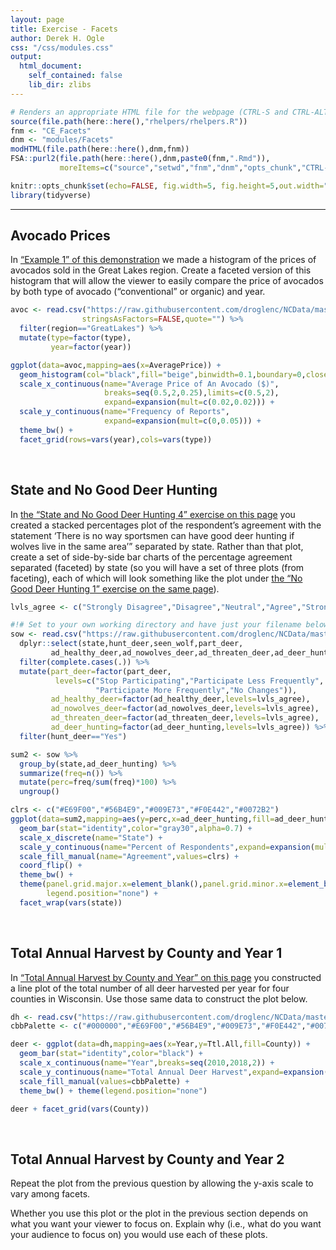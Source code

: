 ```yaml
---
layout: page
title: Exercise - Facets
author: Derek H. Ogle
css: "/css/modules.css"
output:
  html_document:
    self_contained: false
    lib_dir: zlibs
---
```


```r
# Renders an appropriate HTML file for the webpage (CTRL-S and CTRL-ALT-C)
source(file.path(here::here(),"rhelpers/rhelpers.R"))
fnm <- "CE_Facets"
dnm <- "modules/Facets"
modHTML(file.path(here::here(),dnm,fnm))
FSA::purl2(file.path(here::here(),dnm,paste0(fnm,".Rmd")),
           moreItems=c("source","setwd","fnm","dnm","opts_chunk","CTRL-S"))
```
```r
knitr::opts_chunk$set(echo=FALSE, fig.width=5, fig.height=5,out.width="60%")
library(tidyverse)
```

----

## Avocado Prices
In ["Example 1" of this demonstration](http://derekogle.com/NCGraphing/modules/Univariate_Density/Demo_Avocados.html#example-1) we made a histogram of the prices of avocados sold in the Great Lakes region. Create a faceted version of this histogram that will allow the viewer to easily compare the price of avocados by both type of avocado ("conventional" or organic) and year.

```r
avoc <- read.csv("https://raw.githubusercontent.com/droglenc/NCData/master/Avocados.csv",
                stringsAsFactors=FALSE,quote="") %>%
  filter(region=="GreatLakes") %>%
  mutate(type=factor(type),
         year=factor(year))

ggplot(data=avoc,mapping=aes(x=AveragePrice)) +
  geom_histogram(col="black",fill="beige",binwidth=0.1,boundary=0,closed="left") +
  scale_x_continuous(name="Average Price of An Avocado ($)",
                     breaks=seq(0.5,2,0.25),limits=c(0.5,2),
                     expand=expansion(mult=c(0.02,0.02))) +
  scale_y_continuous(name="Frequency of Reports",
                     expand=expansion(mult=c(0,0.05))) +
  theme_bw() +
  facet_grid(rows=vars(year),cols=vars(type))

```

&nbsp;

## State and No Good Deer Hunting
In [the "State and No Good Deer Hunting 4" exercise on this page](https://derekogle.com/NCGraphing/modules/Univariate_Groups/CE_Wolves.html#state-and-no-good-deer-hunting-4) you created a stacked percentages plot of the respondent's agreement with the statement ‘There is no way sportsmen can have good deer hunting if wolves live in the same area’” separated by state. Rather than that plot, create a set of side-by-side bar charts of the percentage agreement separated (faceted) by state (so you will have a set of three plots (from faceting), each of which will look something like the plot under [the "No Good Deer Hunting 1" exercise on the same page](https://derekogle.com/NCGraphing/modules/Univariate_Groups/CE_Wolves.html#no-good-deer-hunting-1)).

```r
lvls_agree <- c("Strongly Disagree","Disagree","Neutral","Agree","Strongly Agree")

#!# Set to your own working directory and have just your filename below.
sow <- read.csv("https://raw.githubusercontent.com/droglenc/NCData/master/StateOfWolf.csv") %>%
  dplyr::select(state,hunt_deer,seen_wolf,part_deer,
         ad_healthy_deer,ad_nowolves_deer,ad_threaten_deer,ad_deer_hunting) %>%
  filter(complete.cases(.)) %>%
  mutate(part_deer=factor(part_deer,
          levels=c("Stop Participating","Participate Less Frequently",
                   "Participate More Frequently","No Changes")),
         ad_healthy_deer=factor(ad_healthy_deer,levels=lvls_agree),
         ad_nowolves_deer=factor(ad_nowolves_deer,levels=lvls_agree),
         ad_threaten_deer=factor(ad_threaten_deer,levels=lvls_agree),
         ad_deer_hunting=factor(ad_deer_hunting,levels=lvls_agree)) %>%
  filter(hunt_deer=="Yes")

sum2 <- sow %>%
  group_by(state,ad_deer_hunting) %>%
  summarize(freq=n()) %>%
  mutate(perc=freq/sum(freq)*100) %>%
  ungroup()

clrs <- c("#E69F00","#56B4E9","#009E73","#F0E442","#0072B2")
ggplot(data=sum2,mapping=aes(y=perc,x=ad_deer_hunting,fill=ad_deer_hunting)) +
  geom_bar(stat="identity",color="gray30",alpha=0.7) +
  scale_x_discrete(name="State") +
  scale_y_continuous(name="Percent of Respondents",expand=expansion(mult=c(0,0.05))) +
  scale_fill_manual(name="Agreement",values=clrs) +
  coord_flip() +
  theme_bw() +  
  theme(panel.grid.major.x=element_blank(),panel.grid.minor.x=element_blank(),
        legend.position="none") +
  facet_wrap(vars(state))
```

&nbsp;

## Total Annual Harvest by County and Year 1
In ["Total Annual Harvest by County and Year" on this page](https://derekogle.com/NCGraphing/modules/Means/CE_DeerHarvest.html#total-annual-harvest-by-county-and-year) you constructed a line plot of the total number of all deer harvested per year for four counties in Wisconsin. Use those same data to construct the plot below.

```r
dh <- read.csv("https://raw.githubusercontent.com/droglenc/NCData/master/DeerHarvest.csv")
cbbPalette <- c("#000000","#E69F00","#56B4E9","#009E73","#F0E442","#0072B2","#D55E00","#CC79A7")

deer <- ggplot(data=dh,mapping=aes(x=Year,y=Ttl.All,fill=County)) +
  geom_bar(stat="identity",color="black") +
  scale_x_continuous(name="Year",breaks=seq(2010,2018,2)) +
  scale_y_continuous(name="Total Annual Deer Harvest",expand=expansion(mult=c(0,0.05))) +
  scale_fill_manual(values=cbbPalette) +
  theme_bw() + theme(legend.position="none")

deer + facet_grid(vars(County))
```

&nbsp;

## Total Annual Harvest by County and Year 2
Repeat the plot from the previous question by allowing the y-axis scale to vary among facets.

Whether you use this plot or the plot in the previous section depends on what you want your viewer to focus on. Explain why (i.e., what do you want your audience to focus on) you would use each of these plots.

